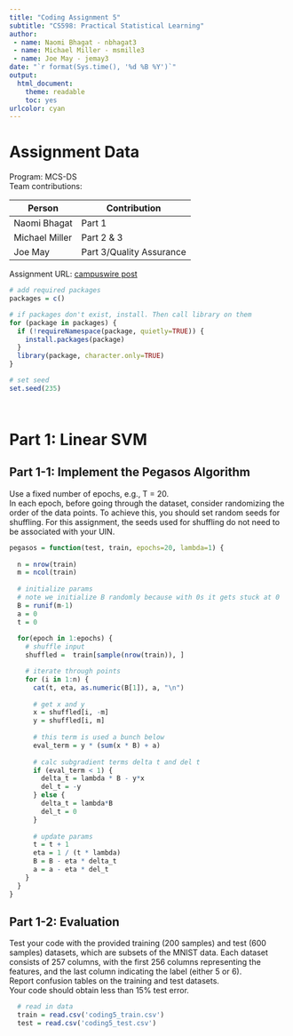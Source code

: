 ```yaml
---
title: "Coding Assignment 5"
subtitle: "CS598: Practical Statistical Learning"
author: 
 - name: Naomi Bhagat - nbhagat3
 - name: Michael Miller - msmille3
 - name: Joe May - jemay3
date: "`r format(Sys.time(), '%d %B %Y')`"
output:
  html_document:
    theme: readable
    toc: yes
urlcolor: cyan
---
```


# Assignment Data
Program: MCS-DS  
Team contributions:

| Person         | Contribution |
|----------      |----------|
| Naomi Bhagat   | Part 1 |
| Michael Miller | Part 2 & 3|
| Joe May        | Part 3/Quality Assurance  |

Assignment URL: [campuswire post](https://campuswire.com/c/G06C55090/feed/602)





```r
# add required packages
packages = c()

# if packages don't exist, install. Then call library on them
for (package in packages) {
  if (!requireNamespace(package, quietly=TRUE)) {
    install.packages(package)
  }
  library(package, character.only=TRUE)
}

# set seed
set.seed(235)




```


# Part 1: Linear SVM 
## Part 1-1: Implement the Pegasos Algorithm  
Use a fixed number of epochs, e.g., T = 20.  
In each epoch, before going through the dataset, consider randomizing the order of the data points. To achieve this, you should set random seeds for shuffling. For this assignment, the seeds used for shuffling do not need to be associated with your UIN.

```r

pegasos = function(test, train, epochs=20, lambda=1) {
  
  n = nrow(train)
  m = ncol(train)
  
  # initialize params
  # note we initialize B randomly because with 0s it gets stuck at 0
  B = runif(m-1)
  a = 0
  t = 0
  
  for(epoch in 1:epochs) {
    # shuffle input
    shuffled =  train[sample(nrow(train)), ]

    # iterate through points
    for (i in 1:n) {
      cat(t, eta, as.numeric(B[1]), a, "\n")
      
      # get x and y
      x = shuffled[i, -m]
      y = shuffled[i, m]
      
      # this term is used a bunch below
      eval_term = y * (sum(x * B) + a)
      
      # calc subgradient terms delta t and del t
      if (eval_term < 1) {
        delta_t = lambda * B - y*x
        del_t = -y
      } else {
        delta_t = lambda*B
        del_t = 0
      }
      
      # update params 
      t = t + 1
      eta = 1 / (t * lambda)
      B = B - eta * delta_t
      a = a - eta * del_t
    }
  }
}
```


## Part 1-2: Evaluation 
Test your code with the provided training (200 samples) and test (600 samples) datasets, which are subsets of the MNIST data. Each dataset consists of 257 columns, with the first 256 columns representing the features, and the last column indicating the label (either 5 or 6).  
Report confusion tables on the training and test datasets.  
Your code should obtain less than 15% test error.  

```r
  # read in data
  train = read.csv('coding5_train.csv')
  test = read.csv('coding5_test.csv')




```

